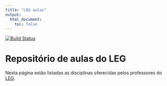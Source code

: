 ```yaml
---
title: "LEG aulas"
output:
  html_document:
    toc: false
---
```


[![Build Status](https://travis-ci.org/leg-ufpr/leg-ufpr.github.io.svg)](https://travis-ci.org/leg-ufpr/leg-ufpr.github.io)

<!-- <div class="alert alert-danger" role="alert"> **ATENÇÃO!** As aulas serão no -->
<!-- **Anfieatro 14** do Setor de Ciências Biológicas </div> -->

# Repositório de aulas do LEG

Nesta página estão listadas as disciplinas oferecidas pelos professores
do [LEG][].




[LEG]: http://www.leg.ufpr.br
